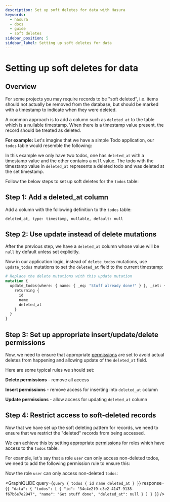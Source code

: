 ```yaml
---
description: Set up soft deletes for data with Hasura
keywords:
  - hasura
  - docs
  - guide
  - soft deletes
sidebar_position: 5
sidebar_label: Setting up soft deletes for data
---
```



# Setting up soft deletes for data

## Overview

For some projects you may require records to be "soft deleted", i.e. items should not actually be removed from the
database, but should be marked with a timestamp to indicate when they were deleted.

A common approach is to add a column such as `deleted_at` to the table which is a nullable timestamp. When there is a
timestamp value present, the record should be treated as deleted.

**For example:** Let's imagine that we have a simple Todo application, our `todos` table would resemble the following:

<Thumbnail src='/img/guides/soft-deletes-example-data.png' alt='Todo table of a todo application' />

In this example we only have two todos, one has `deleted_at` with a timestamp value and the other contains a `null`
value. The todo with the timestamp value in `deleted_at` represents a deleted todo and was deleted at the set timestamp.

Follow the below steps to set up soft deletes for the `todos` table:

## Step 1: Add a **deleted_at** column

Add a column with the following definition to the `todos` table:

`deleted_at, type: timestamp, nullable, default: null`

## Step 2: Use **update** instead of **delete** mutations

After the previous step, we have a `deleted_at` column whose value will be `null` by default unless set explicitly.

Now in our application logic, instead of `delete_todos` mutations, use `update_todos` mutations to set the `deleted_at`
field to the current timestamp:

```graphql {7}
# Replace the delete mutations with this update mutation
mutation {
  update_todos(where: { name: { _eq: "Stuff already done!" } }, _set: { deleted_at: "now()" }) {
    returning {
      id
      name
      deleted_at
    }
  }
}
```

## Step 3: Set up appropriate insert/update/delete permissions

Now, we need to ensure that appropriate [permissions](/auth/authorization/index.mdx) are set to avoid actual deletes
from happening and allowing update of the `deleted_at` field.

Here are some typical rules we should set:

**Delete permissions** - remove all access

<Thumbnail src='/img/guides/soft-deletes-delete-perms.png' alt='Delete permissions for role user' />

**Insert permissions** - remove access for inserting into `deleted_at` column

<Thumbnail src='/img/guides/soft-deletes-insert-perms.png' alt='Insert permissions for role user' />

**Update permissions** - allow access for updating `deleted_at` column

<Thumbnail src='/img/guides/soft-deletes-update-perms.png' alt='Update permissions for role user' />

## Step 4: Restrict access to soft-deleted records

Now that we have set up the soft deleting pattern for records, we need to ensure that we restrict the "deleted" records
from being accessed.

We can achieve this by setting appropriate [permissions](/auth/authorization/index.mdx) for roles which have access to
the `todos` table.

For example, let's say that a role `user` can only access non-deleted todos, we need to add the following permission
rule to ensure this:

<Thumbnail src='/img/guides/soft-deletes-select-perms.png' alt='Restrict access to soft-deleted records' />

Now the role `user` can only access non-deleted `todos`:

<GraphiQLIDE
  query={`query {
  todos {
    id
    name
    deleted_at
  }
 }`}
  response={`{
  "data": {
    "todos": [
      {
        "id": "34c4e2f9-c3e2-4147-9138-f67b6e7e2947",
        "name": "Get stuff done",
        "deleted_at": null
      }
    ]
  }
 }`}
/>
